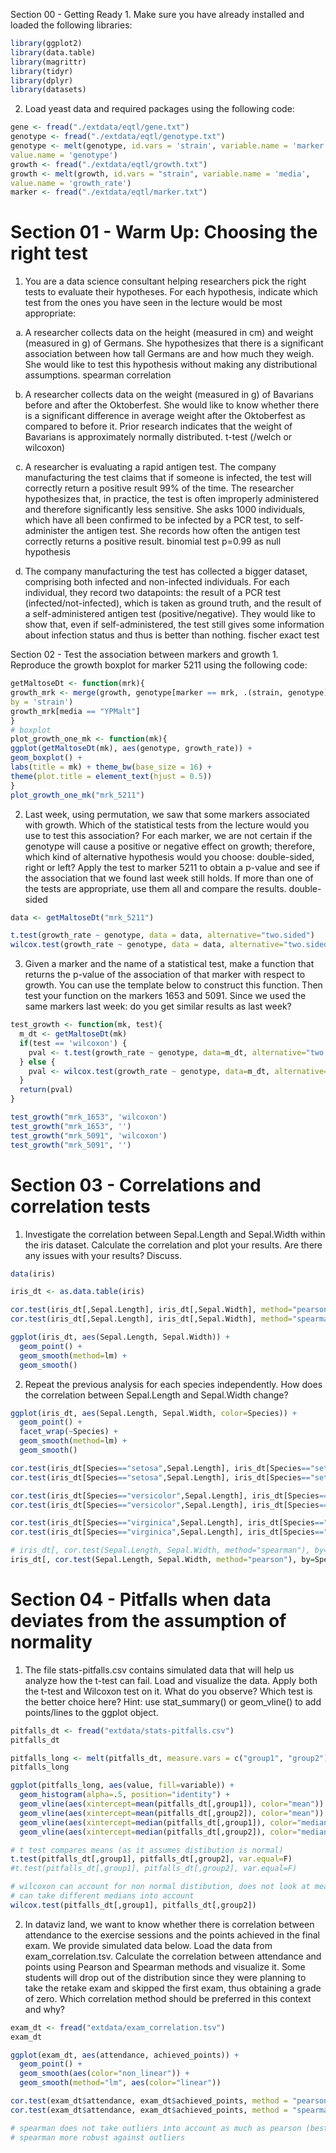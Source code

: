 Section 00 - Getting Ready
1. Make sure you have already installed and loaded the following libraries:
```r
library(ggplot2)
library(data.table)
library(magrittr)
library(tidyr)
library(dplyr)
library(datasets)
```
2. Load yeast data and required packages using the following code:
```r
gene <- fread("./extdata/eqtl/gene.txt")
genotype <- fread("./extdata/eqtl/genotype.txt")
genotype <- melt(genotype, id.vars = 'strain', variable.name = 'marker',
value.name = 'genotype')
growth <- fread("./extdata/eqtl/growth.txt")
growth <- melt(growth, id.vars = "strain", variable.name = 'media',
value.name = 'growth_rate')
marker <- fread("./extdata/eqtl/marker.txt")
```

# Section 01 - Warm Up: Choosing the right test
1. You are a data science consultant helping researchers pick the right tests to evaluate their hypotheses. For
each hypothesis, indicate which test from the ones you have seen in the lecture would be most appropriate:

a) A researcher collects data on the height (measured in cm) and weight (measured in g) of Germans.
She hypothesizes that there is a significant association between how tall Germans are and how much
they weigh. She would like to test this hypothesis without making any distributional assumptions.
spearman correlation

b) A researcher collects data on the weight (measured in g) of Bavarians before and after the Oktoberfest.
She would like to know whether there is a significant difference in average weight after the Oktoberfest
as compared to before it. Prior research indicates that the weight of Bavarians is approximately
normally distributed.
t-test (/welch or wilcoxon)

c) A researcher is evaluating a rapid antigen test. The company manufacturing the test claims that if
someone is infected, the test will correctly return a positive result 99% of the time. The researcher
hypothesizes that, in practice, the test is often improperly administered and therefore significantly less
sensitive. She asks 1000 individuals, which have all been confirmed to be infected by a PCR test, to
self-administer the antigen test. She records how often the antigen test correctly returns a positive
result.
binomial test p=0.99 as null hypothesis

d) The company manufacturing the test has collected a bigger dataset, comprising both infected and
non-infected individuals. For each individual, they record two datapoints: the result of a PCR test
(infected/not-infected), which is taken as ground truth, and the result of a self-administered antigen
test (positive/negative). They would like to show that, even if self-administered, the test still gives
some information about infection status and thus is better than nothing.
fischer exact test



Section 02 - Test the association between markers and growth
1. Reproduce the growth boxplot for marker 5211 using the following code:
```r
getMaltoseDt <- function(mrk){
growth_mrk <- merge(growth, genotype[marker == mrk, .(strain, genotype)],
by = 'strain')
growth_mrk[media == "YPMalt"]
}
# boxplot
plot_growth_one_mk <- function(mk){
ggplot(getMaltoseDt(mk), aes(genotype, growth_rate)) +
geom_boxplot() +
labs(title = mk) + theme_bw(base_size = 16) +
theme(plot.title = element_text(hjust = 0.5))
}
plot_growth_one_mk("mrk_5211")
```

2. Last week, using permutation, we saw that some markers associated with growth. Which of the statistical
tests from the lecture would you use to test this association? For each marker, we are not certain if the
genotype will cause a positive or negative effect on growth; therefore, which kind of alternative hypothesis
would you choose: double-sided, right or left? Apply the test to marker 5211 to obtain a p-value and see if
the association that we found last week still holds. If more than one of the tests are appropriate, use them
all and compare the results.
double-sided
```r
data <- getMaltoseDt("mrk_5211")

t.test(growth_rate ~ genotype, data = data, alternative="two.sided")
wilcox.test(growth_rate ~ genotype, data = data, alternative="two.sided")

```

3. Given a marker and the name of a statistical test, make a function that returns the p-value of the
association of that marker with respect to growth. You can use the template below to construct this
function. Then test your function on the markers 1653 and 5091. Since we used the same markers last week:
do you get similar results as last week?
```r
test_growth <- function(mk, test){
  m_dt <- getMaltoseDt(mk)
  if(test == 'wilcoxon') {
    pval <- t.test(growth_rate ~ genotype, data=m_dt, alternative="two.sided")$p.value
  } else {
    pval <- wilcox.test(growth_rate ~ genotype, data=m_dt, alternative="two.sided")$p.value  
  }
  return(pval)
}

test_growth("mrk_1653", 'wilcoxon')
test_growth("mrk_1653", '')
test_growth("mrk_5091", 'wilcoxon')
test_growth("mrk_5091", '')

```



# Section 03 - Correlations and correlation tests
1. Investigate the correlation between Sepal.Length and Sepal.Width within the iris dataset. Calculate
the correlation and plot your results. Are there any issues with your results? Discuss.
```r
data(iris)

iris_dt <- as.data.table(iris)

cor.test(iris_dt[,Sepal.Length], iris_dt[,Sepal.Width], method="pearson")
cor.test(iris_dt[,Sepal.Length], iris_dt[,Sepal.Width], method="spearman")

ggplot(iris_dt, aes(Sepal.Length, Sepal.Width)) +
  geom_point() +
  geom_smooth(method=lm) +
  geom_smooth()

```

2. Repeat the previous analysis for each species independently. How does the correlation between
Sepal.Length and Sepal.Width change?
```r

ggplot(iris_dt, aes(Sepal.Length, Sepal.Width, color=Species)) +
  geom_point() +
  facet_wrap(~Species) +
  geom_smooth(method=lm) +
  geom_smooth()

cor.test(iris_dt[Species=="setosa",Sepal.Length], iris_dt[Species=="setosa",Sepal.Width], method="pearson")
cor.test(iris_dt[Species=="setosa",Sepal.Length], iris_dt[Species=="setosa",Sepal.Width], method="spearman")

cor.test(iris_dt[Species=="versicolor",Sepal.Length], iris_dt[Species=="versicolor",Sepal.Width], method="pearson")
cor.test(iris_dt[Species=="versicolor",Sepal.Length], iris_dt[Species=="versicolor",Sepal.Width], method="spearman")

cor.test(iris_dt[Species=="virginica",Sepal.Length], iris_dt[Species=="virginica",Sepal.Width], method="pearson")
cor.test(iris_dt[Species=="virginica",Sepal.Length], iris_dt[Species=="virginica",Sepal.Width], method="spearman")
```
```r
# iris_dt[, cor.test(Sepal.Length, Sepal.Width, method="spearman"), by=Species]
iris_dt[, cor.test(Sepal.Length, Sepal.Width, method="pearson"), by=Species]
```



# Section 04 - Pitfalls when data deviates from the assumption of normality
1. The file stats-pitfalls.csv contains simulated data that will help us analyze how the t-test can fail. Load
and visualize the data. Apply both the t-test and Wilcoxon test on it. What do you observe? Which test is
the better choice here?
Hint: use stat_summary() or geom_vline() to add points/lines to the ggplot object.
```r
pitfalls_dt <- fread("extdata/stats-pitfalls.csv")
pitfalls_dt

pitfalls_long <- melt(pitfalls_dt, measure.vars = c("group1", "group2"))
pitfalls_long

ggplot(pitfalls_long, aes(value, fill=variable)) +
  geom_histogram(alpha=.5, position="identity") +
  geom_vline(aes(xintercept=mean(pitfalls_dt[,group1]), color="mean")) +
  geom_vline(aes(xintercept=mean(pitfalls_dt[,group2]), color="mean")) +
  geom_vline(aes(xintercept=median(pitfalls_dt[,group1]), color="median")) +
  geom_vline(aes(xintercept=median(pitfalls_dt[,group2]), color="median")) 

# t test compares means (as it assumes distibution is normal)
t.test(pitfalls_dt[,group1], pitfalls_dt[,group2], var.equal=F)
#t.test(pitfalls_dt[,group1], pitfalls_dt[,group2], var.equal=F)

# wilcoxon can account for non normal distibution, does not look at mean only
# can take different medians into account
wilcox.test(pitfalls_dt[,group1], pitfalls_dt[,group2])
```

2. In dataviz land, we want to know whether there is correlation between attendance to the exercise
sessions and the points achieved in the final exam. We provide simulated data below. Load the data
from exam_correlation.tsv. Calculate the correlation between attendance and points using Pearson and
Spearman methods and visualize it. Some students will drop out of the distribution since they were planning
to take the retake exam and skipped the first exam, thus obtaining a grade of zero. Which correlation
method should be preferred in this context and why?
```r
exam_dt <- fread("extdata/exam_correlation.tsv")
exam_dt

ggplot(exam_dt, aes(attendance, achieved_points)) +
  geom_point() +
  geom_smooth(aes(color="non_linear")) +
  geom_smooth(method="lm", aes(color="linear"))

cor.test(exam_dt$attendance, exam_dt$achieved_points, method = "pearson")
cor.test(exam_dt$attendance, exam_dt$achieved_points, method = "spearman")

# spearman does not take outliers into account as much as pearson (best way would be to filter out the 0s)
# spearman more robust against outliers 
```

